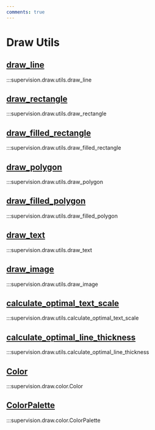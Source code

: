 ```yaml
---
comments: true
---
```


# Draw Utils

<div className="md-typeset">
    <h2><a href="#supervision.draw.utils.draw_line">draw_line</a></h2>
</div>

:::supervision.draw.utils.draw_line

<div className="md-typeset">
    <h2><a href="#supervision.draw.utils.draw_rectangle">draw_rectangle</a></h2>
</div>

:::supervision.draw.utils.draw_rectangle

<div className="md-typeset">
    <h2><a href="#supervision.draw.utils.draw_filled_rectangle">draw_filled_rectangle</a></h2>
</div>

:::supervision.draw.utils.draw_filled_rectangle

<div className="md-typeset">
    <h2><a href="#supervision.draw.utils.draw_polygon">draw_polygon</a></h2>
</div>

:::supervision.draw.utils.draw_polygon

<div className="md-typeset">
    <h2><a href="#supervision.draw.utils.draw_filled_polygon">draw_filled_polygon</a></h2>
</div>

:::supervision.draw.utils.draw_filled_polygon

<div className="md-typeset">
    <h2><a href="#supervision.draw.utils.draw_text">draw_text</a></h2>
</div>

:::supervision.draw.utils.draw_text

<div className="md-typeset">
    <h2><a href="#supervision.draw.utils.draw_image">draw_image</a></h2>
</div>

:::supervision.draw.utils.draw_image

<div className="md-typeset">
    <h2><a href="#supervision.draw.utils.calculate_optimal_text_scale">calculate_optimal_text_scale</a></h2>
</div>

:::supervision.draw.utils.calculate_optimal_text_scale

<div className="md-typeset">
    <h2><a href="#supervision.draw.utils.calculate_optimal_line_thickness">calculate_optimal_line_thickness</a></h2>
</div>

:::supervision.draw.utils.calculate_optimal_line_thickness

<div className="md-typeset">
    <h2><a href="#supervision.draw.color.Color">Color</a></h2>
</div>

:::supervision.draw.color.Color

<div className="md-typeset">
    <h2><a href="#supervision.draw.color.ColorPalette">ColorPalette</a></h2>
</div>

:::supervision.draw.color.ColorPalette